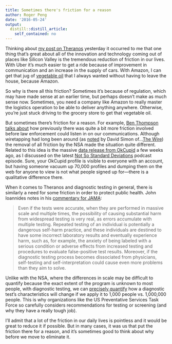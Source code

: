 ```yaml
---
title: Sometimes there's friction for a reason
author: Roger Peng
date: '2016-05-24'
output:
  distill::distill_article:
    self_contained: no
---
```



Thinking about [my post on Theranos](http://simplystatistics.org/2016/05/23/update-on-theranos/) yesterday it occurred to me that one thing that's great about all of the innovation and technology coming out of places like Silicon Valley is the tremendous reduction of friction in our lives. With Uber it's much easier to get a ride because of improvement in communication and an increase in the supply of cars. With Amazon, I can get that jug of [vegetable oil](http://www.amazon.com/Wesson-Pure-100%25-Natural-Vegetable/dp/B007F1KVX8/ref=sr_1_2_a_it?ie=UTF8&qid=1464092378&sr=8-2&keywords=vegetable+oil) that I always wanted without having to leave the house, because Amazon.

So why is there all this friction? Sometimes it's because of regulation, which may have made sense at an earlier time, but perhaps doesn't make as much sense now. Sometimes, you need a company like Amazon to really master the logistics operation to be able to deliver anything anywhere. Otherwise, you're just stuck driving to the grocery store to get that vegetable oil. 

But sometimes there's friction for a reason. For example, [Ben Thompson talks about](https://stratechery.com/2013/friction/) how previously there was quite a bit more friction involved before law enforcement could listen in on our communications. Although wiretapping had long been around (as [noted](http://davidsimon.com/we-are-shocked-shocked/) by David Simon of...[The Wire](http://www.hbo.com/the-wire)) the removal of all friction by the NSA made the situation quite different. Related to this idea is the massive [data release from OkCupid](http://www.vox.com/2016/5/12/11666116/70000-okcupid-users-data-release) a few weeks ago, as I discussed on the latest [Not So Standard Deviations](https://soundcloud.com/nssd-podcast/episode-16-the-silicon-valley-episode) podcast episode. Sure, your OkCupid profile is visible to everyone with an account, but having someone vacuum up 70,000 profiles and dumping them on the web for anyone to view is not what people signed up for---there is a qualitative difference there.

When it comes to Theranos and diagnostic testing in general, there is similarly a need for some friction in order to protect public health. John Ioannides notes in his [commentary for JAMA](http://jama.jamanetwork.com/article.aspx?articleid=2524161#.Vz-lkeuAj9p.twitter):

> Even if the tests were accurate, when they are performed in massive scale and multiple times, the possibility of causing substantial harm from widespread testing is very real, as errors accumulate with multiple testing. Repeated testing of an individual is potentially a dangerous self-harm practice, and these individuals are destined to have some incorrect laboratory results and eventually experience harm, such as, for example, the anxiety of being labeled with a serious condition or adverse effects from increased testing and procedures to evaluate false-positive test results. Moreover, if the diagnostic testing process becomes dissociated from physicians, self-testing and self-interpretation could cause even more problems than they aim to solve.

Unlike with the NSA, where the differences in scale may be difficult to quantify because the exact extent of the program is unknown to most people, with diagnostic testing, we can [precisely quantify](https://en.wikipedia.org/wiki/Bayes%27_theorem) how a diagnostic test's characteristics will change if we apply it to 1,000 people vs. 1,000,000 people. This is why organizations like the US Preventative Services Task Force so carefully considers recommendations for testing or screening (and why they have a really tough job). 

I'll admit that a lot of the friction in our daily lives is pointless and it would be great to reduce it if possible. But in many cases, it was us that put the friction there for a reason, and it's sometimes good to think about why before we move to eliminate it.
